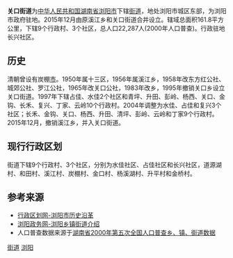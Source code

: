 {{中国乡级行政区}}
'''关口街道'''为[[中华人民共和国|中华人民共和国]][[湖南省|湖南省]][[浏阳市|浏阳市]]下辖[[街道_(行政区划)|街道]]，地处浏阳市城区东部，为浏阳市政府驻地。2015年12月由原溪江乡和关口街道合并设立。辖域总面积161.8平方公里，下辖9个行政村、3个社区，总人口22,287人(2000年人口普查)。行政驻地长兴社区。

==历史==
清朝曾设有炭棚[[草市|市]]。1950年属十三区，1956年属溪江乡，1958年改东方红公社、城郊公社、罗江公社，1965年改关口公社，1983年改乡，1995年撤销关口乡设立关口街道。1997年下辖占佳、水佳2个社区和青坪、升田、彭岭、杨西、关口、金钩、长禾、复兴、丁家、云岭10个行政村。2004年调整为水佳、占佳和复兴3个社区；长禾、金钩、关口、杨西、升田、清坪、彭岭、云岭和丁家9个行政村。2015年12月，撤销溪江乡，并入关口街道。

==现行行政区划==
街道下辖9个行政村、3个社区，分别为水佳社区、占佳社区和长兴社区，道源湖村、和田村、溪江村、炭棚村、金口村、杨溪湖村、升平村和金桥村。

==参考来源==
* [http://www.xzqh.org/html/list/1399.html 行政区划网-浏阳市历史沿革]{{Wayback|url=http://www.xzqh.org/html/list/1399.html |date=20110921123932 }}
* [https://web.archive.org/web/20110903164219/http://www.liuyang.gov.cn/column_mlly.asp 浏阳政务网-浏阳乡镇街道介绍]
* 人口普查数据来源于[http://www.stats.gov.cn/tjsj/ndsj/renkoupucha/2000jiedao/html/J43.htm 湖南省2000年第五次全国人口普查乡、镇、街道数据]{{Wayback|url=http://www.stats.gov.cn/tjsj/ndsj/renkoupucha/2000jiedao/html/J43.htm |date=20111007074252 }}

{{浏阳市行政区划}}
[[Category:浏阳市行政区划|街道]]
[[Category:长沙街道_(行政区划)|浏阳]]